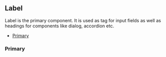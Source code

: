 ## Label

Label is the primary component. It is used as tag for input fields as well as headings for components like dialog, accordion etc.

- [Primary](#primary)

### Primary

<Story id="label--primary" />
